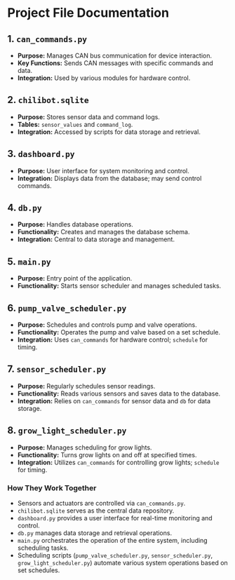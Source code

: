 # Project File Documentation

## 1. `can_commands.py`
- **Purpose:** Manages CAN bus communication for device interaction.
- **Key Functions:** Sends CAN messages with specific commands and data.
- **Integration:** Used by various modules for hardware control.

## 2. `chilibot.sqlite`
- **Purpose:** Stores sensor data and command logs.
- **Tables:** `sensor_values` and `command_log`.
- **Integration:** Accessed by scripts for data storage and retrieval.

## 3. `dashboard.py`
- **Purpose:** User interface for system monitoring and control.
- **Integration:** Displays data from the database; may send control commands.

## 4. `db.py`
- **Purpose:** Handles database operations.
- **Functionality:** Creates and manages the database schema.
- **Integration:** Central to data storage and management.

## 5. `main.py`
- **Purpose:** Entry point of the application.
- **Functionality:** Starts sensor scheduler and manages scheduled tasks.

## 6. `pump_valve_scheduler.py`
- **Purpose:** Schedules and controls pump and valve operations.
- **Functionality:** Operates the pump and valve based on a set schedule.
- **Integration:** Uses `can_commands` for hardware control; `schedule` for timing.

## 7. `sensor_scheduler.py`
- **Purpose:** Regularly schedules sensor readings.
- **Functionality:** Reads various sensors and saves data to the database.
- **Integration:** Relies on `can_commands` for sensor data and `db` for data storage.

## 8. `grow_light_scheduler.py`
- **Purpose:** Manages scheduling for grow lights.
- **Functionality:** Turns grow lights on and off at specified times.
- **Integration:** Utilizes `can_commands` for controlling grow lights; `schedule` for timing.

### How They Work Together
- Sensors and actuators are controlled via `can_commands.py`.
- `chilibot.sqlite` serves as the central data repository.
- `dashboard.py` provides a user interface for real-time monitoring and control.
- `db.py` manages data storage and retrieval operations.
- `main.py` orchestrates the operation of the entire system, including scheduling tasks.
- Scheduling scripts (`pump_valve_scheduler.py`, `sensor_scheduler.py`, `grow_light_scheduler.py`) automate various system operations based on set schedules.